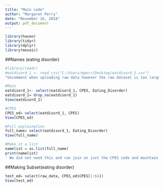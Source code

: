 ```yaml
---
title: "Main code"
author: "Margaret Perry"
date: "November 16, 2018"
output: pdf_document
---
```


```r
library(haven)
library(tidyr)
library(dplyr)
library(mosaic)
```

##Names (eating disorder)
```r
#library(readr)
#eatdisord_1 <- read_csv("C:/Users/mperr/Desktop/eatdisord_1.csv")
"Uncomment when uploading raw data however the raw dataset is too large for Git"
```

```r
#Main
eatdisord_1<- select(eatdisord_1, CPES, Eating_Disorder)
eatdisord_1= drop_na(eatdisord_1)
View(eatdisord_1)

#CPES
CPES_ed= select(eatdisord_1, CPES)
View(CPES_ed)

#Full_explaination
full_name= select(eatdisord_1, Eating_Disorder)
View(full_name)

#Make it a list
namelist = as.list(full_name)
print(namelist)
' We did not need this and can join on just the CPES code and maintain the information of the varible'
```

##Making Subset(eating disorder)

```r
test_ed= select(raw_data, CPES_ed$CPES[1:64])
View(test_ed)
```
